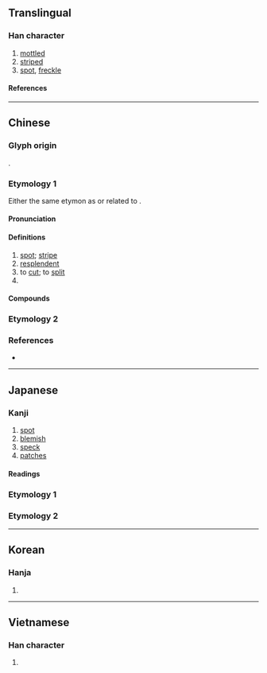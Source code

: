 {{character info}}
==Translingual==

===Han character===
{{Han char|rn=67|rad=文|as=08|sn=12|four=11114|canj=MGYKG|ids=⿴玨文}}

# [[mottled]]
# [[striped]]
# [[spot]], [[freckle]]

====References====
{{Han ref|kx=0477.110|dkj=13470|dj=0835.110|hdz=21123.040|uh=6591}}

----

==Chinese==
{{zh-forms}}

===Glyph origin===
{{Han etym}}
{{Han compound|玨|文|t1=jade|t2=stripe|ls=ic}}.

===Etymology 1===
Either the same etymon as {{och-l|班}} or related to {{och-l|駁}}.

====Pronunciation====
{{zh-pron
|m=bān
|m-s=ban1
|c=baan1
|h=pfs=pân
|md=
|mn=pan
|mn-t=bang1/boin1
|mn-t_note=bang1 - literary; boin1 - vernacular
|w=1pe
|x=ban1
|mc=y
|oc=y
|cat=n,a,v,pn
}}

====Definitions====
{{zh-hanzi}}

# [[spot]]; [[stripe]]
# [[resplendent]]
# to [[cut]]; to [[split]]
# {{surname|zh}}

====Compounds====
{{zh-der|斑鳩|斑馬|光斑|壽斑|一斑|可見一斑|剝落斑殘|三斑家蚊|母斑|斑蚊|斑騅|斑斑|斑痕|略見一斑|晒斑|斑蝶|斑馬線|石斑魚|斑斑點點|斕斑|斑點|斑剝|斑竹|斑駁陸離|斑驢|斑飛虱|斑光銅礦|斑狀齒|斑鳩跌彈|斑紋|斑斕|斑衣|斑禿|斑白|白斑|斑銅礦|斑鬢|璘斑|斑衣戲彩|斑疹傷寒|斑頸鳩|斑哥|斑疹|斑節蝦|斑岩|汗斑|牙菌斑|斑魚|斑駁|斑青鱗魚|斑蝥|窺豹一斑|羊斑|陸離斑駁|紫斑病|窺見一斑|葉斑病|虎體元斑|黃斑|蒙古斑|黑斑|耀斑|雀斑|黑斑蚊|花斑癬|蘚斑|譜斑|血跡斑斑|斑竹壋|緻密斑|斑芝:pan-chi;Min Nan}}

===Etymology 2===
{{zh-see|癍|ss}}

===References===
* {{R:yue:Hanzi}}

----

==Japanese==

===Kanji===
{{ja-kanji|grade=|rs=文08}}

# [[spot]]
# [[blemish]]
# [[speck]]
# [[patches]]

====Readings====
{{ja-readings
|goon=へん
|kanon=はん
|kun=ふ-, ぶち-, まだら-
}}

===Etymology 1===
{{ja-kanjitab|まだら|yomi=k}}
{{ja-see|まだら}}

===Etymology 2===
{{ja-kanjitab|むら|yomi=k}}
{{ja-see|むら}}

----

==Korean==

===Hanja===
{{ko-hanja|hangeul=반|eumhun=|rv=ban|mr=pan|y=pan}}

# {{rfdef|ko|sort=文08}}

----

==Vietnamese==

===Han character===
{{vi-readings|reading=ban|rs=文08}}

# {{rfdef|vi|sort=文08}}